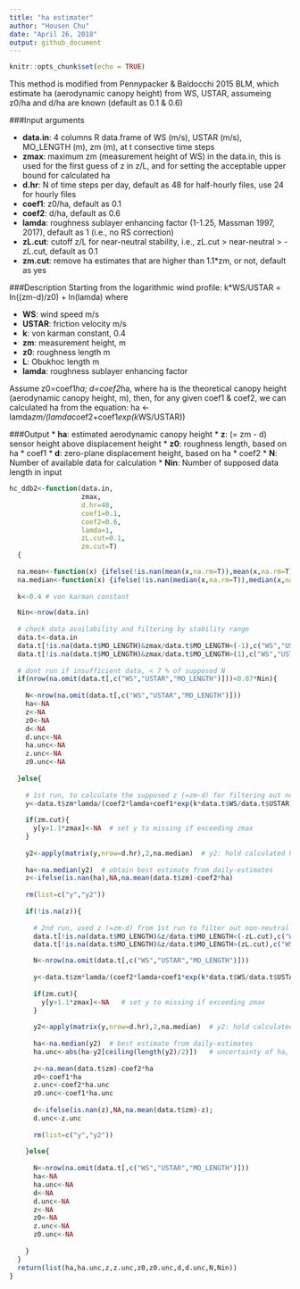 ```yaml
---
title: "ha estimater"
author: "Housen Chu"
date: "April 26, 2018"
output: github_document
---
```


```r
knitr::opts_chunk$set(echo = TRUE)
```
This method is modified from Pennypacker & Baldocchi 2015 BLM, which estimate ha (aerodynamic canopy height) from WS, USTAR, assumeing z0/ha and d/ha are known (default as 0.1 & 0.6)

###Input arguments

* **data.in**: 4 columns R data.frame of WS (m/s), USTAR (m/s), MO_LENGTH (m), zm (m), at t consective time steps
* **zmax**: maximum zm (measurement height of WS) in the data.in, this is used for the first guess of z in z/L, and for setting the acceptable upper bound for calculated ha 
* **d.hr**:      N of time steps per day, default as 48 for half-hourly files, use 24 for hourly files 
* **coef1**: z0/ha, default as 0.1
* **coef2**: d/ha, default as 0.6 
* **lamda**: roughness sublayer enhancing factor (1-1.25, Massman 1997, 2017), default as 1 (i.e., no RS correction)
* **zL.cut**: cutoff z/L for near-neutral stability, i.e., zL.cut  > near-neutral >  -zL.cut, default as 0.1
* **zm.cut**: remove ha estimates that are higher than 1.1*zm, or not, default as yes

###Description
Starting from the logarithmic wind profile:  k*WS/USTAR = ln((zm-d)/z0) + ln(lamda) where

* **WS**: wind speed m/s
* **USTAR**:    friction velocity m/s
* **k**:        von karman constant, 0.4
* **zm**:       measurement height, m
* **z0**:       roughness length m
* **L**:        Obukhoc length m
* **lamda**:    roughness sublayer enhancing factor 

Assume z0=coef1*ha; d=coef2*ha, where ha is the theoretical canopy height (aerodynamic canopy height, m), then, for any given coef1 & coef2, we can calculated ha from the equation:
  ha <- lamda*zm/(lamda*coef2+coef1*exp(k*WS/USTAR))

###Output
* **ha**:        estimated aerodynamic canopy height
* **z**:         (= zm - d) sensor height above displacement height
* **z0**:        roughness length, based on ha * coef1
* **d**:         zero-plane displacement height, based on ha * coef2
* **N**:         Number of available data for calculation
* **Nin**:       Number of supposed data length in input
   

```r
hc_ddb2<-function(data.in,         
                  zmax,
                  d.hr=48,
                  coef1=0.1,
                  coef2=0.6,
                  lamda=1,
                  zL.cut=0.1,
                  zm.cut=T)
  {
  
  na.mean<-function(x) {ifelse(!is.nan(mean(x,na.rm=T)),mean(x,na.rm=T),NA)}
  na.median<-function(x) {ifelse(!is.nan(median(x,na.rm=T)),median(x,na.rm=T),NA)}
  
  k<-0.4 # von karman constant

  Nin<-nrow(data.in)
  
  # check data availability and filtering by stability range
  data.t<-data.in
  data.t[!is.na(data.t$MO_LENGTH)&zmax/data.t$MO_LENGTH<(-1),c("WS","USTAR")]<-NA  # set a wider range of zL for pre-run
  data.t[!is.na(data.t$MO_LENGTH)&zmax/data.t$MO_LENGTH>(1),c("WS","USTAR")]<-NA  
  
  # dont run if insufficient data, < 7 % of supposed N
  if(nrow(na.omit(data.t[,c("WS","USTAR","MO_LENGTH")]))<0.07*Nin){
    
    N<-nrow(na.omit(data.t[,c("WS","USTAR","MO_LENGTH")]))
    ha<-NA
    z<-NA
    z0<-NA
    d<-NA
    d.unc<-NA
    ha.unc<-NA
    z.unc<-NA
    z0.unc<-NA
    
  }else{
    
    # 1st run, to calculate the supposed z (=zm-d) for filtering out non-near neutral conditions
    y<-data.t$zm*lamda/(coef2*lamda+coef1*exp(k*data.t$WS/data.t$USTAR));  # y: hold calculated ha for each (half)hour 
    
    if(zm.cut){
      y[y>1.1*zmax]<-NA  # set y to missing if exceeding zmax  
    }
    
    y2<-apply(matrix(y,nrow=d.hr),2,na.median)  # y2: hold calculated ha for each day
    
    ha<-na.median(y2)  # obtain best estimate from daily-estimates
    z<-ifelse(is.nan(ha),NA,na.mean(data.t$zm)-coef2*ha)
    
    rm(list=c("y","y2"))
    
    if(!is.na(z)){
      
      # 2nd run, used z (=zm-d) from 1st run to filter out non-neutral conditions 
      data.t[!is.na(data.t$MO_LENGTH)&z/data.t$MO_LENGTH<(-zL.cut),c("WS","USTAR")]<-NA  # a narrower range of zL for 2nd run
      data.t[!is.na(data.t$MO_LENGTH)&z/data.t$MO_LENGTH>(zL.cut),c("WS","USTAR")]<-NA  

      N<-nrow(na.omit(data.t[,c("WS","USTAR","MO_LENGTH")]))
      
      y<-data.t$zm*lamda/(coef2*lamda+coef1*exp(k*data.t$WS/data.t$USTAR));  # y: hold calculated ha for each (half)hour 
      
      if(zm.cut){
        y[y>1.1*zmax]<-NA   # set y to missing if exceeding zmax
      }
      
      y2<-apply(matrix(y,nrow=d.hr),2,na.median)  # y2: hold calculated ha for each day
      
      ha<-na.median(y2)  # best estimate from daily-estimates
      ha.unc<-abs(ha-y2[ceiling(length(y2)/2)])   # uncertainty of ha, based on the deviation between best estimates ha, and the daily-estimates  
      
      z<-na.mean(data.t$zm)-coef2*ha
      z0<-coef1*ha
      z.unc<-coef2*ha.unc
      z0.unc<-coef1*ha.unc
      
      d<-ifelse(is.nan(z),NA,na.mean(data.t$zm)-z);
      d.unc<-z.unc
      
      rm(list=c("y","y2"))
      
    }else{
      
      N<-nrow(na.omit(data.t[,c("WS","USTAR","MO_LENGTH")]))
      ha<-NA
      ha.unc<-NA
      d<-NA
      d.unc<-NA
      z<-NA
      z0<-NA
      z.unc<-NA
      z0.unc<-NA
      
    }
  }
  return(list(ha,ha.unc,z,z.unc,z0,z0.unc,d,d.unc,N,Nin))
}
```